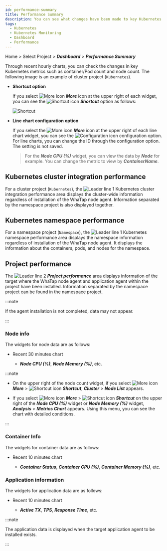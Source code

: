 ```yaml
---
id: performance-summary
title: Performance Summary
description: You can see what changes have been made to key Kubernetes metrics through the Performance Summary menu.
tags:
  - Kubernetes
  - Kubernetes Monitoring
  - Dashboard
  - Performance
---
```


Home > Select Project > **_Dashboard_** > **_Performance Summary_**

Through recent hourly charts, you can check the changes in key Kubernetes metrics such as container/Pod count and node count. The following image is an example of cluster project (<code class='my'>Kubernetes</code>).

<ImgLang img='k8s-performance-summary.png' desc='Performance Summary' />

- **Shortcut option**

  If you select ![More icon](/img/ico-more.svg) **_More_** icon at the upper right of each widget, you can see the ![Shortcut icon](/img/ico-shortcut.svg) **_Shortcut_** option as follows:

  ![Shortcut](/img/k8s-performance-summary-shortcut.png)

- **Line chart configuration option**

  If you select the ![More icon](/img/ico-more.svg) **_More_** icon at the upper right of each line chart widget, you can see the ![Configuration icon](/img/ic-setting.svg) configuration option. For line charts, you can change the ID through the configuration option. The setting is not saved.  

  > For the **_Node CPU (%)_** widget, you can view the data by **_Node_** for example. You can change the metric to view by **_ContainerName_**.

## Kubernetes cluster integration performance

For a cluster project (<code class='my'>Kubernetes</code>), the ![Leader line 1](/img/number-01.png) <UI>Kubernetes cluster integration performance</UI> area displays the cluster-wide information regardless of installation of the WhaTap node agent. Information separated by the namespace project is also displayed together.

## Kubernetes namespace performance

For a namespace project (<code class='my'>Namespace</code>), the ![Leader line 1](/img/number-01.png) <UI>Kubernetes namespace performance</UI> area displays the namespace information regardless of installation of the WhaTap node agent. It displays the information about the containers, pods, and nodes for the namespace. 

## Project performance

The ![Leader line 2](/img/number-02.png) **_Project performance_** area displays information of the target where the WhaTap node agent and application agent within the project have been installed. Information separated by the namespace project can be found in the namespace project. 

:::note 

If the agent installation is not completed, data may not appear. 

:::

### Node info

The widgets for node data are as follows:

- Recent 30 minutes chart

  - **_Node CPU (%)_**, **_Node Memory (%)_**, etc.

:::note 

- On the upper right of the node count widget, if you select ![More icon](/img/ico-more.svg) **_More_** > ![Shortcut icon](/img/ico-shortcut.svg) **_Shortcut_**, **_Cluster_** > **_Node List_** appears. 

- If you select ![More icon](/img/ico-more.svg) **_More_** > ![Shortcut icon](/img/ico-shortcut.svg) **_Shortcut_** on the upper right of the **_Node CPU (%)_** widget or **_Node Memory (%)_** widget, **_Analysis_** > **_Metrics Chart_** appears. Using this menu, you can see the chart with detailed conditions.

:::

### Container Info

The widgets for container data are as follows:

- Recent 10 minutes chart

  - **_Container Status_**, **_Container CPU (%)_**, **_Container Memory (%)_**, etc.

### Application information

The widgets for application data are as follows:

- Recent 10 minutes chart

  - **_Active TX_**, **_TPS_**, **_Response Time_**, etc.

:::note

The application data is displayed when the target application agent to be installed exists.

:::
